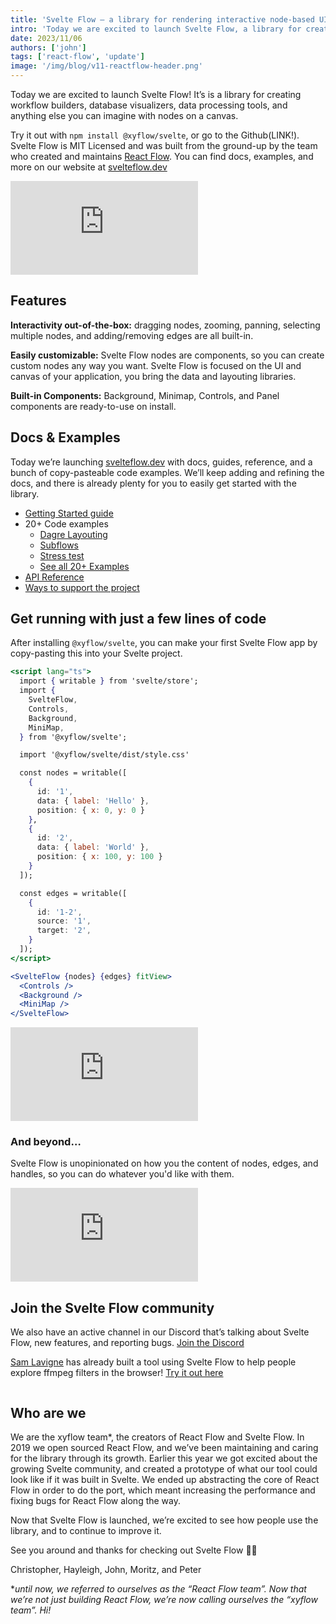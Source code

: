 ```yaml
---
title: 'Svelte Flow – a library for rendering interactive node-based UIs'
intro: 'Today we are excited to launch Svelte Flow, a library for creating workflow builders, database visualizers, data processing tools, and more.'
date: 2023/11/06
authors: ['john']
tags: ['react-flow', 'update']
image: '/img/blog/v11-reactflow-header.png'
---
```



<BlogPostLayout>
Today we are excited to launch Svelte Flow! It’s is a library for creating workflow builders, database visualizers, data processing tools, and anything else you can imagine with nodes on a canvas.

Try it out with `npm install @xyflow/svelte`, or go to the Github(LINK!). Svelte Flow is MIT Licensed and was built from the ground-up by the team who created and maintains [React Flow](https://reactflow.dev/). You can find docs, examples, and more on our website at [svelteflow.dev](https://www.svelteflow.dev/)

<Bleed>
  <Embed src="https://xyflow-svelte-examples.vercel.app/examples/feature-overview" />
</Bleed>

## Features

**Interactivity out-of-the-box:** dragging nodes, zooming, panning, selecting multiple nodes, and adding/removing edges are all built-in.

**Easily customizable:** Svelte Flow nodes are components, so you can create custom nodes any way you want. Svelte Flow is focused on the UI and canvas of your application, you bring the data and layouting libraries.

**Built-in Components:** Background, Minimap, Controls, and Panel components are ready-to-use on install.

## Docs & Examples

Today we’re launching [svelteflow.dev](http://svelteflow.dev) with docs, guides, reference, and a bunch of copy-pasteable code examples. We’ll keep adding and refining the docs, and there is already plenty for you to easily get started with the library.

- [Getting Started guide](https://svelteflow.dev/learn/getting-started/installation)
- 20+ Code examples
  - [Dagre Layouting](https://svelteflow.dev/examples/layout/dagre)
  - [Subflows](https://svelteflow.dev/examples/layout/subflows)
  - [Stress test](https://svelteflow.dev/examples/nodes/stress)
  - [See all 20+ Examples](https://svelteflow.dev/examples)
- [API Reference](https://svelteflow.dev/api-reference)
- [Ways to support the project](https://svelteflow.dev/support-us)

## Get running with just a few lines of code

After installing `@xyflow/svelte`, you can make your first Svelte Flow app by copy-pasting this into your Svelte project.

```jsx
<script lang="ts">
  import { writable } from 'svelte/store';
  import {
    SvelteFlow,
    Controls,
    Background,
    MiniMap,
  } from '@xyflow/svelte';

  import '@xyflow/svelte/dist/style.css'

  const nodes = writable([
    {
      id: '1',
      data: { label: 'Hello' },
      position: { x: 0, y: 0 }
    },
    {
      id: '2',
      data: { label: 'World' },
      position: { x: 100, y: 100 }
    }
  ]);

  const edges = writable([
    {
      id: '1-2',
      source: '1',
      target: '2',
    }
  ]);
</script>

<SvelteFlow {nodes} {edges} fitView>
  <Controls />
  <Background />
  <MiniMap />
</SvelteFlow>
```

<Bleed>
  <Embed src="https://xyflow-svelte-examples.vercel.app/blog/svelte-launch/hello-world" />
</Bleed>

### And beyond…

Svelte Flow is unopinionated on how you the content of nodes, edges, and handles, so you can do whatever you'd like with them.

<Bleed>
  <Embed src="https://xyflow-svelte-examples.vercel.app/examples/edges/simple-floating-edges" />
</Bleed>

## Join the Svelte Flow community

We also have an active channel in our Discord that’s talking about Svelte Flow, new features, and reporting bugs. [Join the Discord](https://discord.com/invite/TmAJQbwWDM)

[Sam Lavigne](https://mastodon.social/@samlavigne) has already built a tool using Svelte Flow to help people explore ffmpeg filters in the browser! [Try it out here](https://ffmpeg.lav.io/)

<figure>
  <img src="/img/blog/2023-svelte-flow-launch/ffmpeg.png" alt="" />
</figure>

## Who are we

We are the xyflow team\*, the creators of React Flow and Svelte Flow. In 2019 we open sourced React Flow, and we’ve been maintaining and caring for the library through its growth. Earlier this year we got excited about the growing Svelte community, and created a prototype of what our tool could look like if it was built in Svelte. We ended up abstracting the core of React Flow in order to do the port, which meant increasing the performance and fixing bugs for React Flow along the way.

Now that Svelte Flow is launched, we’re excited to see how people use the library, and to continue to improve it.

See you around and thanks for checking out Svelte Flow ✌🏻

Christopher, Hayleigh, John, Moritz, and Peter

\*_until now, we referred to ourselves as the “React Flow team”. Now that we’re not just building React Flow, we’re now calling ourselves the “xyflow team”. Hi!_

</BlogPostLayout>
